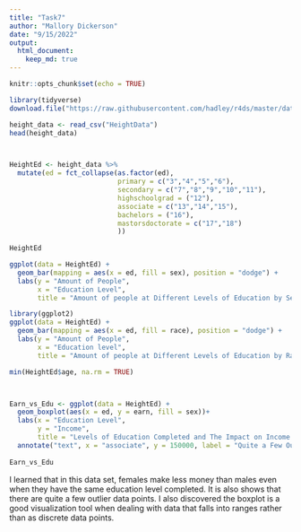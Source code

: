 ```yaml
---
title: "Task7"
author: "Mallory Dickerson"
date: "9/15/2022"
output: 
  html_document:
    keep_md: true
---
```

```r
knitr::opts_chunk$set(echo = TRUE)
```




```r
library(tidyverse)
download.file("https://raw.githubusercontent.com/hadley/r4ds/master/data/heights.csv", "HeightData")

height_data <- read_csv("HeightData")
head(height_data)



HeightEd <- height_data %>%
  mutate(ed = fct_collapse(as.factor(ed),
                           primary = c("3","4","5","6"),
                           secondary = c("7","8","9","10","11"),
                           highschoolgrad = ("12"),
                           associate = c("13","14","15"),
                           bachelors = ("16"),
                           mastorsdoctorate = c("17","18")
                           ))
  
HeightEd                           
```


```r
ggplot(data = HeightEd) +
  geom_bar(mapping = aes(x = ed, fill = sex), position = "dodge") +
  labs(y = "Amount of People",
       x = "Education Level",
       title = "Amount of people at Different Levels of Education by Sex")
```

```r
library(ggplot2)
ggplot(data = HeightEd) +
  geom_bar(mapping = aes(x = ed, fill = race), position = "dodge") +
  labs(y = "Amount of People",
       x = "Education level",
       title = "Amount of people at Different Levels of Education by Race")
```


```r
min(HeightEd$age, na.rm = TRUE)



Earn_vs_Edu <- ggplot(data = HeightEd) +
  geom_boxplot(aes(x = ed, y = earn, fill = sex))+
  labs(x = "Education Level",
       y = "Income",
       title = "Levels of Education Completed and The Impact on Income For Males and Females") +
  annotate("text", x = "associate", y = 150000, label = "Quite a Few Outlier Data Points", size = 3.5)
               
Earn_vs_Edu

```
I learned that in this data set, females make less money than males even when they have the same education level completed. It is also shows that there are quite a few outlier data points. I also discovered the boxplot is a good visualization tool when dealing with data that falls into ranges rather than as discrete data points. 
